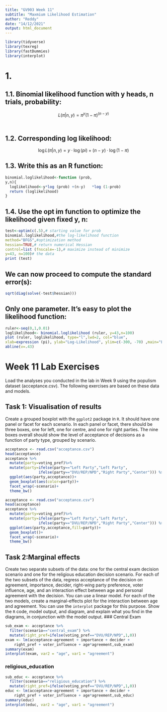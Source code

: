 ```yaml
---
title: "GV903 Week 11"
subtitle: "Maxmium Likelihood Estimation"
author: "Reddy"
date: "14/12/2021"
output: html_document
---
```


```r
library(tidyverse)
library(texreg)
library(fastDummies)
library(interplot)
```

# 1.

## 1.1. Binomial likelihood function with y heads, n trials, probability:

$$L(\pi|n,y)=\pi ^y(1-\pi)^{(n-y)}$$\

## 1.2. Corresponding log likelihood: 

$$\log L(\pi|n,y)=y· \log (pi)+(n-y)· \log (1-\pi)$$

## 1.3. Write this as an R function:

```r
binomial.loglikelihood<-function (prob,
y,n){
  loglikelihood<-y*log (prob) +(n-y)   *log (1-prob)
  return (loglikelihood)
}
```

## 1.4. Use the opt im function to optimize the likelihood given fixed y, n:

```r
test<-optim(c(.5),# starting value for prob
binomial.loglikelihood,#the log-likelihood function
method="BFGS",#optimization method
hessian=TRUE,# return numerical Hessian
control=list (fnscale=-1),# maximize instead of minimize
y=43, n=100)# the data
print (test)
```
## We can now proceed to compute the standard error(s):
```r
sqrt(diag(solve(-test$hessian)))
```
## Only one parameter. It's easy to plot the likelihood function:
```r
ruler<-seq(0,1,0.01)
loglikelihood<- binomial.loglikelihood (ruler, y=43,n=100)
plot (ruler, loglikelihood, type="l",lwd=2, col="blue",
xlab=expression (pi), ylab="Log-Likelihood", ylim=c(-300, -70) ,main="Log-Likelihood for Binomial Model")
abline(v=.43)
```

# Week 11 Lab Exercises
Load the analyses you conducted in the lab in Week 9 using the populism dataset (acceptance.csv). The following exercises are based on these data and models.


## Task 1: Visualisation of results
Create a grouped boxplot with the `ggplot2` package in `R`. It should have one panel or facet for each scenario. In each panel or facet, there should be three boxes, one for left, one for centre, and one for right parties. The nine boxes overall should show the level of acceptance of decisions as a function of party type, grouped by scenario.
```r
acceptance <- read.csv("acceptance.csv")
head(acceptance)
acceptance %>%
  mutate(party=voting_pref)%>% 
  mutate(party=ifelse(party=="Left Party","Left Party",
               ifelse(party=="DVU/REP/NPD","Right Party","Center"))) %>%   
  ggplot(aes(party,acceptance))+
  geom_boxplot(aes(color=party))+
  facet_wrap(~scenario)+
  theme_bw()
```
```r
acceptance <- read.csv("acceptance.csv")
head(acceptance)
acceptance %>%
  mutate(party=voting_pref)%>% 
  mutate(party=ifelse(party=="Left Party","Left Party",
               ifelse(party=="DVU/REP/NPD","Right Party","Center"))) %>%   
  ggplot(aes(party,acceptance,fill=party))+
  geom_boxplot()+
  facet_wrap(~scenario)+
  theme_bw()
```

## Task 2:Marginal effects
Create two separate subsets of the data: one for the central exam decision scenario and one for the religious education decision scenario. For each of the two subsets of the data, regress acceptance of the decision on agreement, importance, decider, right-wing party preference, voter influence, age, and an interaction effect between age and personal agreement with the decision. You can use a linear model. For each of the two models, create a marginal-effects plot for the interaction between age and agreement. You can use the `interplot` package for this purpose. Show the `R` code, model output, and diagram, and explain what you find in the diagrams, in conjunction with the model output.
### Central Exam
```r
sub_exam <- acceptance %>% 
  filter(scenario=="central_exam") %>% 
  mutate(right_pref=ifelse(voting_pref=="DVU/REP/NPD",1,0))  
exam <- lm(acceptance~agreement + importance + decider +
    right_pref + voter_influence + age*agreement,sub_exam)
summary(exam)
interplot(exam, var2 = "age", var1 = "agreement")
```

### religious_education
```r
sub_educ <- acceptance %>% 
  filter(scenario=="religious_education") %>% 
  mutate(right_pref=ifelse(voting_pref=="DVU/REP/NPD",1,0))  
educ <- lm(acceptance~agreement + importance + decider +
    right_pref + voter_influence + age*agreement,sub_educ)
summary(educ)
interplot(educ, var2 = "age", var1 = "agreement")
```